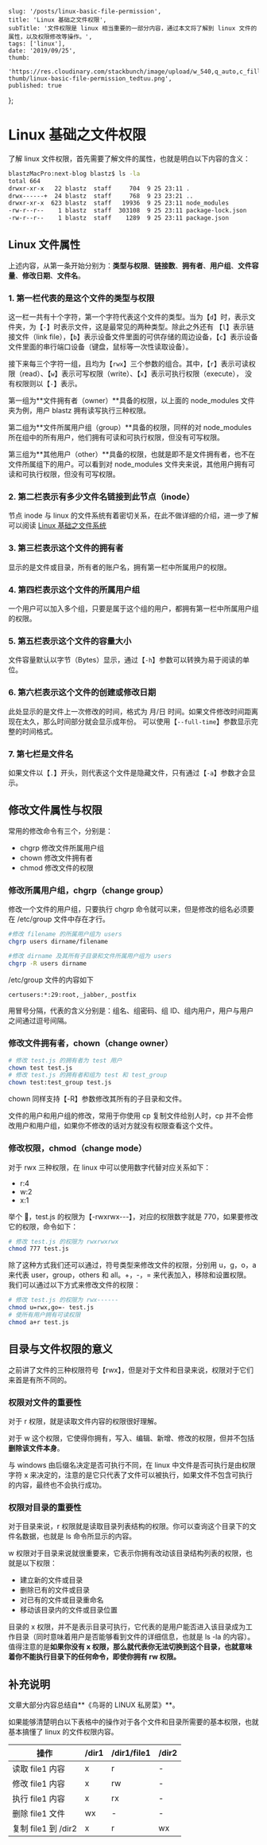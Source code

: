 
    slug: '/posts/linux-basic-file-permission',
    title: 'Linux 基础之文件权限',
    subTitle: '文件权限是 linux 相当重要的一部分内容，通过本文将了解到 linux 文件的属性，以及权限修改等操作。',
    tags: ['linux'],
    date: '2019/09/25',
    thumb:
        'https://res.cloudinary.com/stackbunch/image/upload/w_540,q_auto,c_fill/v1570722021/blog-thumb/linux-basic-file-permission_tedtuu.png',
    published: true
};


# Linux 基础之文件权限

了解 linux 文件权限，首先需要了解文件的属性，也就是明白以下内容的含义：

```bash
blastzMacPro:next-blog blastz$ ls -la
total 664
drwxr-xr-x   22 blastz  staff     704  9 25 23:11 .
drwx------+  24 blastz  staff     768  9 23 23:21 ..
drwxr-xr-x  623 blastz  staff   19936  9 25 23:11 node_modules
-rw-r--r--    1 blastz  staff  303108  9 25 23:11 package-lock.json
-rw-r--r--    1 blastz  staff    1289  9 25 23:11 package.json
```

## Linux 文件属性

上述内容，从第一条开始分别为：**类型与权限**、**链接数**、**拥有者**、**用户组**、**文件容量**、**修改日期**、**文件名**。

### 1. 第一栏代表的是这个文件的类型与权限

这一栏一共有十个字符，第一个字符代表这个文件的类型。当为【`d`】时，表示文件夹，为【`-`】时表示文件，这是最常见的两种类型。除此之外还有
【`l`】表示链接文件（link file），【`b`】表示设备文件里面的可供存储的周边设备，【`c`】表示设备文件里面的串行端口设备（键盘，鼠标等一次性读取设备）。

接下来每三个字符一组，且均为【`rwx`】三个参数的组合。其中，【`r`】表示可读权限（read）、【`w`】表示可写权限（write）、【`x`】表示可执行权限（execute），
没有权限则以【`-`】表示。

第一组为**文件拥有者（owner）**具备的权限，以上面的 node_modules 文件夹为例，用户 blastz 拥有读写执行三种权限。

第二组为**文件所属用户组（group）**具备的权限，同样的对 node_modules 所在组中的所有用户，他们拥有可读和可执行权限，但没有可写权限。

第三组为**其他用户（other）**具备的权限，也就是即不是文件拥有者，也不在文件所属组下的用户。可以看到对 node_modules 文件夹来说，其他用户拥有可读和可执行权限，但没有可写权限。

### 2. 第二栏表示有多少文件名链接到此节点（inode）

节点 inode 与 linux 的文件系统有着密切关系，在此不做详细的介绍，进一步了解可以阅读 [Linux 基础之文件系统](https://stackbunch.com)

### 3. 第三栏表示这个文件的拥有者

显示的是文件或目录，所有者的账户名，拥有第一栏中所属用户的权限。

### 4. 第四栏表示这个文件的所属用户组

一个用户可以加入多个组，只要是属于这个组的用户，都拥有第一栏中所属用户组的权限。

### 5. 第五栏表示这个文件的容量大小

文件容量默认以字节（Bytes）显示，通过【`-h`】参数可以转换为易于阅读的单位。

### 6. 第六栏表示这个文件的创建或修改日期

此处显示的是文件上一次修改的时间，格式为 月/日 时间。如果文件修改时间距离现在太久，那么时间部分就会显示成年份。
可以使用【`--full-time`】参数显示完整的时间格式。

### 7. 第七栏是文件名

如果文件以【`.`】开头，则代表这个文件是隐藏文件，只有通过【`-a`】参数才会显示。

## 修改文件属性与权限

常用的修改命令有三个，分别是：

-   chgrp 修改文件所属用户组
-   chown 修改文件拥有者
-   chmod 修改文件的权限

### 修改所属用户组，chgrp（change group）

修改一个文件的用户组，只要执行 chgrp 命令就可以来，但是修改的组名必须要在 /etc/group 文件中存在才行。

```bash
#修改 filename 的所属用户组为 users
chgrp users dirname/filename

#修改 dirname 及其所有子目录和文件所属用户组为 users
chgrp -R users dirname
```

/etc/group 文件的内容如下

```bash
certusers:*:29:root,_jabber,_postfix
```

用冒号分隔，代表的含义分别是：组名、组密码、组 ID、组内用户，用户与用户之间通过逗号间隔。

### 修改文件拥有者，chown（change owner）

```bash
# 修改 test.js 的拥有者为 test 用户
chown test test.js
# 修改 test.js 的拥有者和组为 test 和 test_group
chown test:test_group test.js
```

chown 同样支持【-R】参数修改其所有的子目录和文件。

文件的用户和用户组的修改，常用于你使用 cp 复制文件给别人时，cp 并不会修改用户和用户组，如果你不修改的话对方就没有权限查看这个文件。

### 修改权限，chmod（change mode）

对于 rwx 三种权限，在 linux 中可以使用数字代替对应关系如下：

-   r:4
-   w:2
-   x:1

举个 🌰，test.js 的权限为【-rwxrwx---】，对应的权限数字就是 770，如果要修改它的权限，命令如下：

```bash
# 修改 test.js 的权限为 rwxrwxrwx
chmod 777 test.js
```

除了这种方式我们还可以通过，符号类型来修改文件的权限，分别用 u，g，o，a 来代表 user，group，others 和 all。+，-，= 来代表加入，移除和设置权限。
我们可以通过以下方式来修改文件的权限：

```bash
# 修改 test.js 的权限为 rwx------
chmod u=rwx,go=- test.js
# 使所有用户拥有可读权限
chmod a+r test.js
```

## 目录与文件权限的意义

之前讲了文件的三种权限符号【rwx】，但是对于文件和目录来说，权限对于它们来首是有所不同的。

### 权限对文件的重要性

对于 r 权限，就是读取文件内容的权限很好理解。

对于 w 这个权限，它使得你拥有，写入、编辑、新增、修改的权限，但并不包括**删除该文件本身**。

与 windows 由后缀名决定是否可执行不同，在 linux 中文件是否可执行是由权限字符 x 来决定的，注意的是它只代表了文件可以被执行，如果文件不包含可执行的内容，最终也不会执行成功。

### 权限对目录的重要性

对于目录来说，r 权限就是读取目录列表结构的权限。你可以查询这个目录下的文件名数据，也就是 ls 命令所显示的内容。

w 权限对于目录来说就很重要来，它表示你拥有改动该目录结构列表的权限，也就是以下权限：

-   建立新的文件或目录
-   删除已有的文件或目录
-   对已有的文件或目录重命名
-   移动该目录内的文件或目录位置

目录的 x 权限，并不是表示目录可执行，它代表的是用户能否进入该目录成为工作目录（同时意味着用户是否能够看到文件的详细信息，也就是 ls -la 的内容）。
值得注意的是**如果你没有 x 权限，那么就代表你无法切换到这个目录，也就意味着你不能执行目录下的任何命令，即使你拥有 rw 权限。**

## 补充说明

文章大部分内容总结自**《鸟哥的 LINUX 私房菜》**。

如果能够清楚明白以下表格中的操作对于各个文件和目录所需要的基本权限，也就基本搞懂了 linux 的文件权限内容。

| 操作                | /dir1 | /dir1/file1 | /dir2 |
| ------------------- | ----- | ----------- | ----- |
| 读取 file1 内容     | x     | r           | -     |
| 修改 file1 内容     | x     | rw          | -     |
| 执行 file1 内容     | x     | rx          | -     |
| 删除 file1 文件     | wx    | -           | -     |
| 复制 file1 到 /dir2 | x     | r           | wx    |
